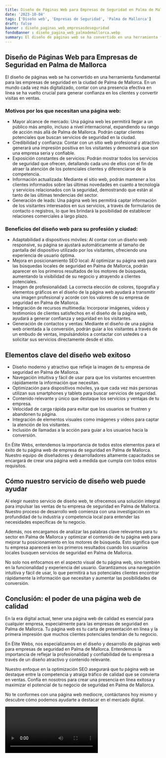 ```yaml
---
title: Diseño de Páginas Web para Empresas de Seguridad en Palma de Mallorca
date: '2023-10-04'
tags: ['Diseño web', 'Empresas de Seguridad', 'Palma de Mallorca']
draft: false
banner : diseño_paginas_web_empresasdeseguridad
fondoBanner : diseño_pagina_web_palmademallorca.webp
summary: El diseño de páginas web se ha convertido en una herramienta fundamental para las empresas de seguridad en la ciudad de Palma de Mallorca. En un mundo cada vez más digitalizado, contar con una presencia efectiva en línea se ha vuelto crucial para generar confianza en los clientes y convertir visitas en ventas.
---
```


## **Diseño de Páginas Web para Empresas de Seguridad en Palma de Mallorca**

El diseño de páginas web se ha convertido en una herramienta fundamental para las empresas de seguridad en la ciudad de Palma de Mallorca. En un mundo cada vez más digitalizado, contar con una presencia efectiva en línea se ha vuelto crucial para generar confianza en los clientes y convertir visitas en ventas.

### **Motivos por los que necesitan una página web:**

- Mayor alcance de mercado: Una página web les permitirá llegar a un público más amplio, incluso a nivel internacional, expandiendo su rango de acción más allá de Palma de Mallorca. Podrán captar clientes potenciales que buscan servicios de seguridad en la ciudad.
- Credibilidad y confianza: Contar con un sitio web profesional y atractivo generará una impresión positiva en los visitantes y demostrará que son una empresa seria y confiable.
- Exposición constantes de servicios: Podrán mostrar todos los servicios de seguridad que ofrecen, detallando cada uno de ellos con el fin de atraer la atención de los potenciales clientes y diferenciarse de la competencia.
- Información actualizada: Mediante el sitio web, podrán mantener a los clientes informados sobre las últimas novedades en cuanto a tecnología y servicios relacionados con la seguridad, demostrando que están al tanto de las últimas tendencias del sector.
- Generación de leads: Una página web les permitirá captar información de los visitantes interesados en sus servicios, a través de formularios de contacto o registros, lo que les brindará la posibilidad de establecer relaciones comerciales a largo plazo.

### **Beneficios del diseño web para su profesión y ciudad:**

- Adaptabilidad a dispositivos móviles: Al contar con un diseño web responsive, su página se ajustará automáticamente al tamaño de pantalla del dispositivo utilizado por los visitantes, ofreciendo una experiencia de usuario óptima.
- Mejora en posicionamiento SEO local: Al optimizar su página web para las búsquedas locales de seguridad en Palma de Mallorca, podrán aparecer en los primeros resultados de los motores de búsqueda, aumentando la visibilidad de su negocio y atrayendo a clientes potenciales.
- Imagen de profesionalidad: La correcta elección de colores, tipografía y elementos gráficos en el diseño de la página web ayudará a transmitir una imagen profesional y acorde con los valores de su empresa de seguridad en Palma de Mallorca.
- Integración de recursos multimedia: Incorporar imágenes, videos y testimonios de clientes satisfechos en el diseño de la página web, ayudará a generar confianza y seguridad en los visitantes. 
- Generación de contactos y ventas: Mediante el diseño de una página web orientada a la conversión, podrán guiar a los visitantes a través de un embudo de ventas, impulsándolos a contactar con ustedes o a solicitar sus servicios directamente desde el sitio.

<GifSeo />

<Cta />

## Elementos clave del diseño web exitoso

- Diseño moderno y atractivo que refleje la imagen de tu empresa de seguridad en Palma de Mallorca.
- Navegación intuitiva y fácil de usar para que los visitantes encuentren rápidamente la información que necesitan.
- Optimización para dispositivos móviles, ya que cada vez más personas utilizan sus smartphones y tablets para buscar servicios de seguridad.
- Contenido relevante y único que destaque los servicios y ventajas de tu empresa.
- Velocidad de carga rápida para evitar que los usuarios se frustren y abandonen tu página.
- Integración de elementos visuales como imágenes y videos para captar la atención de los visitantes.
- Inclusión de llamadas a la acción para guiar a los usuarios hacia la conversión.

En Élite Webs, entendemos la importancia de todos estos elementos para el éxito de tu página web de empresa de seguridad en Palma de Mallorca. Nuestro equipo de diseñadores y desarrolladores altamente capacitados se encargará de crear una página web a medida que cumpla con todos estos requisitos.

## Cómo nuestro servicio de diseño web puede ayudar

Al elegir nuestro servicio de diseño web, te ofrecemos una solución integral para impulsar las ventas de tu empresa de seguridad en Palma de Mallorca. Nuestro proceso de desarrollo web comienza con una investigación en profundidad de tu industria y competencia local para entender las necesidades específicas de tu negocio.

Además, nos encargamos de analizar las palabras clave relevantes para tu sector en Palma de Mallorca y optimizar el contenido de tu página web para mejorar tu posicionamiento en los motores de búsqueda. Esto significa que tu empresa aparecerá en los primeros resultados cuando los usuarios locales busquen servicios de seguridad en Palma de Mallorca.

No solo nos enfocamos en el aspecto visual de tu página web, sino también en la funcionalidad y experiencia del usuario. Garantizamos una navegación intuitiva y fácil de usar, lo que permitirá a tus potenciales clientes encontrar rápidamente la información que necesitan y aumentar las posibilidades de conversión.

## Conclusión: el poder de una página web de calidad

En la era digital actual, tener una página web de calidad es esencial para cualquier empresa, especialmente para las empresas de seguridad en Palma de Mallorca. Tu página web es tu carta de presentación en línea y la primera impresión que muchos clientes potenciales tendrán de tu negocio.

En Élite Webs, nos especializamos en el diseño y desarrollo de páginas web para empresas de seguridad en Palma de Mallorca. Entendemos la importancia de reflejar la profesionalidad y confiabilidad de tu empresa a través de un diseño atractivo y contenido relevante.

Nuestro enfoque en la optimización SEO asegurará que tu página web se destaque entre la competencia y atraiga tráfico de calidad que se convierta en ventas. Confía en nosotros para crear una presencia en línea exitosa y maximizar el potencial de tu negocio de seguridad en Palma de Mallorca.

No te conformes con una página web mediocre, contáctanos hoy mismo y descubre cómo podemos ayudarte a destacar en el mercado digital.

<Video />

<CtaBot job='Empresas de Seguridad' city='Palma de Mallorca'/>

<Gmaps query='Palma de Mallorca+españa+maps' />